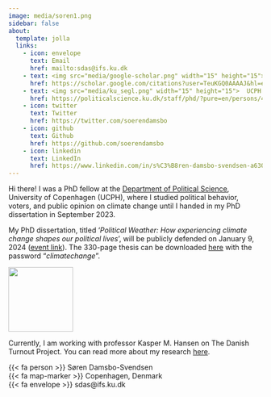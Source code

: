 ```yaml
---
image: media/soren1.png
sidebar: false
about:
  template: jolla
  links:
    - icon: envelope
      text: Email
      href: mailto:sdas@ifs.ku.dk
    - text: <img src="media/google-scholar.png" width="15" height="15"> Google Scholar
      href: https://scholar.google.com/citations?user=TeuKGQ0AAAAJ&hl=en&oi=sra
    - text: <img src="media/ku_segl.png" width="15" height="15">  UCPH researcher profile
      href: https://politicalscience.ku.dk/staff/phd/?pure=en/persons/457325
    - icon: twitter
      text: Twitter
      href: https://twitter.com/soerendamsbo
    - icon: github
      text: Github
      href: https://github.com/soerendamsbo
    - icon: linkedin
      text: LinkedIn
      href: https://www.linkedin.com/in/s%C3%B8ren-damsbo-svendsen-a63051170/
---
```


Hi there! I was a PhD fellow at the [Department of Political Science](https://politicalscience.ku.dk/), University of Copenhagen (UCPH), where I studied political behavior, voters, and public opinion on climate change until I handed in my PhD dissertation in September 2023. 

My PhD dissertation, titled '*Political Weather: How experiencing climate change shapes our political lives*', will be publicly defended on January 9, 2024 ([event link](https://politicalscience.ku.dk/events/soeren-damsbo-svendsen-defends-his-phd-thesis)). The 330-page thesis can be downloaded [here](https://web.tresorit.com/l/aaPc9#k8uymX77GQKNWTFFhGq_Vw) with the password "*climatechange*".

[![](media/cover.png){width="128"}](https://web.tresorit.com/l/aaPc9#k8uymX77GQKNWTFFhGq_Vw)

Currently, I am working with professor Kasper M. Hansen on The Danish Turnout Project. You can read more about my research [here](https://soerendamsbo.github.io/research.html).

{{< fa person >}} Søren Damsbo-Svendsen  
{{< fa map-marker >}} Copenhagen, Denmark  
{{< fa envelope >}} sdas@ifs.ku.dk
